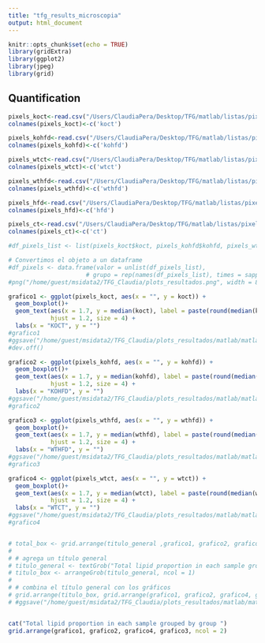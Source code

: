 ```yaml
---
title: "tfg_results_microscopia"
output: html_document
---
```


```r
knitr::opts_chunk$set(echo = TRUE)
library(gridExtra)
library(ggplot2)
library(jpeg)
library(grid)
```

## Quantification

```r
pixels_koct<-read.csv("/Users/ClaudiaPera/Desktop/TFG/matlab/listas/pixels_lipidos_koct.csv")
colnames(pixels_koct)<-c('koct')

pixels_kohfd<-read.csv("/Users/ClaudiaPera/Desktop/TFG/matlab/listas/pixels_lipidos_kohfd.csv")
colnames(pixels_kohfd)<-c('kohfd')

pixels_wtct<-read.csv("/Users/ClaudiaPera/Desktop/TFG/matlab/listas/pixels_lipidos_wtct.csv")
colnames(pixels_wtct)<-c('wtct')

pixels_wthfd<-read.csv("/Users/ClaudiaPera/Desktop/TFG/matlab/listas/pixels_lipidos_wthfd.csv")
colnames(pixels_wthfd)<-c('wthfd')

pixels_hfd<-read.csv("/Users/ClaudiaPera/Desktop/TFG/matlab/listas/pixels_lipidos_hfd.csv")
colnames(pixels_hfd)<-c('hfd')

pixels_ct<-read.csv("/Users/ClaudiaPera/Desktop/TFG/matlab/listas/pixels_lipidos_ct.csv")
colnames(pixels_ct)<-c('ct')
```

```r
#df_pixels_list <- list(pixels_koct$koct, pixels_kohfd$kohfd, pixels_wtct$wtct, pixels_wthfd$wthfd, pixels_hfd$hfd, pixels_ct$ct)

# Convertimos el objeto a un dataframe
#df_pixels <- data.frame(valor = unlist(df_pixels_list),
                      # grupo = rep(names(df_pixels_list), times = sapply(df_pixels_list, length)))
#png("/home/guest/msidata2/TFG_Claudia/plots_resultados.png", width = 800, height = 600)

grafico1 <- ggplot(pixels_koct, aes(x = "", y = koct)) + 
  geom_boxplot()+ 
  geom_text(aes(x = 1.7, y = median(koct), label = paste(round(median(koct),2))), 
            hjust = 1.2, size = 4) +
  labs(x = "KOCT", y = "")
#grafico1
#ggsave("/home/guest/msidata2/TFG_Claudia/plots_resultados/matlab/matlab_koct1.jpg", plot = grafico1)
#dev.off()

grafico2 <- ggplot(pixels_kohfd, aes(x = "", y = kohfd)) + 
  geom_boxplot()+ 
  geom_text(aes(x = 1.7, y = median(kohfd), label = paste(round(median(kohfd),2))), 
            hjust = 1.2, size = 4) +
  labs(x = "KOHFD", y = "") 
#ggsave("/home/guest/msidata2/TFG_Claudia/plots_resultados/matlab/matlab_kohfd.jpg", plot = grafico2)
#grafico2

grafico3 <- ggplot(pixels_wthfd, aes(x = "", y = wthfd)) + 
  geom_boxplot()+ 
  geom_text(aes(x = 1.7, y = median(wthfd), label = paste(round(median(wthfd),2))), 
            hjust = 1.2, size = 4) +
  labs(x = "WTHFD", y = "") 
#ggsave("/home/guest/msidata2/TFG_Claudia/plots_resultados/matlab/matlab_wthfd.jpg", plot = grafico3)
#grafico3

grafico4 <- ggplot(pixels_wtct, aes(x = "", y = wtct)) + 
  geom_boxplot()+ 
  geom_text(aes(x = 1.7, y = median(wtct), label = paste(round(median(wtct),2))), 
            hjust = 1.2, size = 4) +
  labs(x = "WTCT", y = "") 
#ggsave("/home/guest/msidata2/TFG_Claudia/plots_resultados/matlab/matlab_wtct1.jpg", plot = grafico4)
#grafico4


# total_box <- grid.arrange(titulo_general ,grafico1, grafico2, grafico4, grafico3, ncol = 2, nrow=3)
# 
# # agrega un título general
# titulo_general <- textGrob("Total lipid proportion in each sample grouped by group", gp = gpar(fontsize = 14, fontface = "bold"))
# titulo_box <- arrangeGrob(titulo_general, ncol = 1)
# 
# # combina el título general con los gráficos
# grid.arrange(titulo_box, grid.arrange(grafico1, grafico2, grafico4, grafico3, ncol = 2), ncol = 1, heights = c(0.09, 0.9))
# #ggsave("/home/guest/msidata2/TFG_Claudia/plots_resultados/matlab/matlab_total.jpg", plot = total_box)


cat("Total lipid proportion in each sample grouped by group ")
grid.arrange(grafico1, grafico2, grafico4, grafico3, ncol = 2)


```